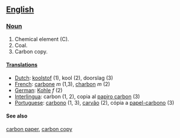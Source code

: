 ==[[English]]==
===[[Noun]]===
#Chemical element (C).
#Coal.
#Carbon copy.
====[[Translations]]====
*[[Dutch]]: [[koolstof]] (1), kool (2), doorslag (3)
*[[French]]: [[carbone]] ''m'' (1,3), [[charbon]] ''m'' (2)
*[[German]]: [[Kohle]] ''f'' (2)
*[[Interlingua]]: carbon (1, 2), copia al [[papiro carbon]] (3)
*[[Portuguese]]: [[carbono]] (1, 3), [[carvão]] (2), cópia a [[papel-carbono]] (3)
====See also====
[[carbon paper]], [[carbon copy]]